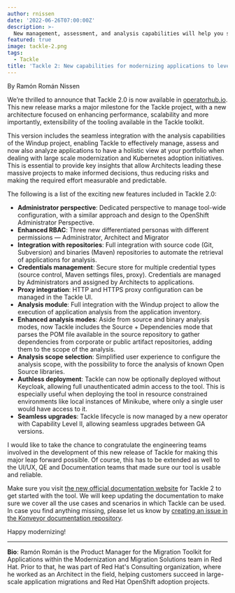 ```yaml
---
author: rnissen
date: '2022-06-26T07:00:00Z'
description: >-
  New management, assessment, and analysis capabilities will help you streamline the modernization of your application portfolio to Kubernetes. See what is new with the open source tool Tackle 2.0.
featured: true
image: tackle-2.png
tags:
  - Tackle
title: 'Tackle 2: New capabilities for modernizing applications to leverage Kubernetes'
---
```


By Ramón Román Nissen

We’re thrilled to announce that Tackle 2.0 is now available in [operatorhub.io](https://operatorhub.io/). This new release marks a major milestone for the Tackle project, with a new architecture focused on enhancing performance, scalability and more importantly, extensibility of the tooling available in the Tackle toolkit.

This version includes the seamless integration with the analysis capabilities of the Windup project, enabling Tackle to effectively manage, assess and now also analyze applications to have a holistic view at your portfolio when dealing with large scale modernization and Kubernetes adoption initiatives. This is essential to provide key insights that allow Architects leading these massive projects to make informed decisions, thus reducing risks and making the required effort measurable and predictable.

The following is a list of the exciting new features included in Tackle 2.0:

- **Administrator perspective**: Dedicated perspective to manage tool-wide configuration, with a similar approach and design to the OpenShift Administrator Perspective.
- **Enhanced RBAC**: Three new differentiated personas with different permissions — Administrator, Architect and Migrator
- **Integration with repositories**: Full integration with source code (Git, Subversion) and binaries (Maven) repositories to automate the retrieval of applications for analysis.
- **Credentials management**: Secure store for multiple credential types (source control, Maven settings files, proxy). Credentials are managed by Administrators and assigned by Architects to applications.
- **Proxy integration**: HTTP and HTTPS proxy configuration can be managed in the Tackle UI.
- **Analysis module**: Full integration with the Windup project to allow the execution of application analysis from the application inventory.
- **Enhanced analysis modes**: Aside from source and binary analysis modes, now Tackle includes the Source + Dependencies mode that parses the POM file available in the source repository to gather dependencies from corporate or public artifact repositories, adding them to the scope of the analysis.
- **Analysis scope selection**: Simplified user experience to configure the analysis scope, with the possibility to force the analysis of known Open Source libraries.
- **Authless deployment**: Tackle can now be optionally deployed without Keycloak, allowing full unauthenticated admin access to the tool. This is especially useful when deploying the tool in resource constrained environments like local instances of Minikube, where only a single user would have access to it.
- **Seamless upgrades**: Tackle lifecycle is now managed by a new operator with Capability Level II, allowing seamless upgrades between GA versions.

I would like to take the chance to congratulate the engineering teams involved in the development of this new release of Tackle for making this major leap forward possible. Of course, this has to be extended as well to the UI/UX, QE and Documentation teams that made sure our tool is usable and reliable.

Make sure you visit [the new official documentation website](https://konveyor.github.io/tackle2/) for Tackle 2 to get started with the tool. We will keep updating the documentation to make sure we cover all the use cases and scenarios in which Tackle can be used. In case you find anything missing, please let us know by [creating an issue in the Konveyor documentation repository](https://github.com/konveyor/konveyor.github.io/issues).

Happy modernizing!

---

**Bio**: Ramón Román is the Product Manager for the Migration Toolkit for Applications within the Modernization and Migration Solutions team in Red Hat. Prior to that, he was part of Red Hat's Consulting organization, where he worked as an Architect in the field, helping customers succeed in large-scale application migrations and Red Hat OpenShift adoption projects.
